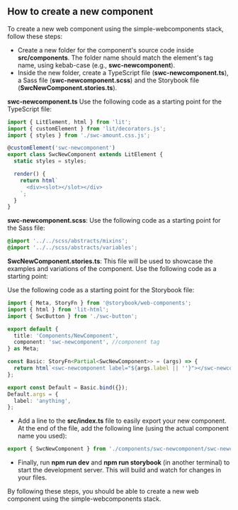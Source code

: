 
<Meta title="Guides/How to create a new component" />

## **How to create a new component**

To create a new web component using the simple-webcomponents stack, follow these steps:

*   Create a new folder for the component's source code inside **src/components**. The folder name should match the element's tag name, using kebab-case (e.g., **swc-newcomponent**).
*   Inside the new folder, create a TypeScript file (**swc-newcomponent.ts**), a Sass file (**swc-newcomponent.scss**) and the Storybook file (**SwcNewComponent.stories.ts**).

**swc-newcomponent.ts**
Use the following code as a starting point for the TypeScript file:

```typescript
import { LitElement, html } from 'lit';
import { customElement } from 'lit/decorators.js';
import { styles } from './swc-amount.css.js';

@customElement('swc-newcomponent')
export class SwcNewComponent extends LitElement {
  static styles = styles;

  render() {
    return html`
      <div><slot></slot></div>
    `;
  }
}
```
**swc-newcomponent.scss**:
Use the following code as a starting point for the Sass file:

```scss
@import '../../scss/abstracts/mixins';
@import '../../scss/abstracts/variables';
```

**SwcNewComponent.stories.ts**:
This file will be used to showcase the examples and variations of the component. Use the following code as a starting point:

Use the following code as a starting point for the Storybook file:

```typescript
import { Meta, StoryFn } from '@storybook/web-components';
import { html } from 'lit-html';
import { SwcButton } from './swc-button';

export default {
  title: 'Components/NewComponent',
  component: 'swc-newcomponent', //component tag
} as Meta;

const Basic: StoryFn<Partial<SwcNewComponent>> = (args) => {
  return html`<swc-newcomponent label="${args.label || ''}"></swc-newcomponent>`;
};

export const Default = Basic.bind({});
Default.args = {
  label: 'anything',
};
```

*   Add a line to the **src/index.ts** file to easily export your new component. At the end of the file, add the following line (using the actual component name you used):

```typescript
export { SwcNewComponent } from './components/swc-newcomponent/swc-newcomponent';
```

*   Finally, run **npm run dev** and **npm run storybook** (in another terminal) to start the development server. This will build and watch for changes in your files.

By following these steps, you should be able to create a new web component using the simple-webcomponents stack.
